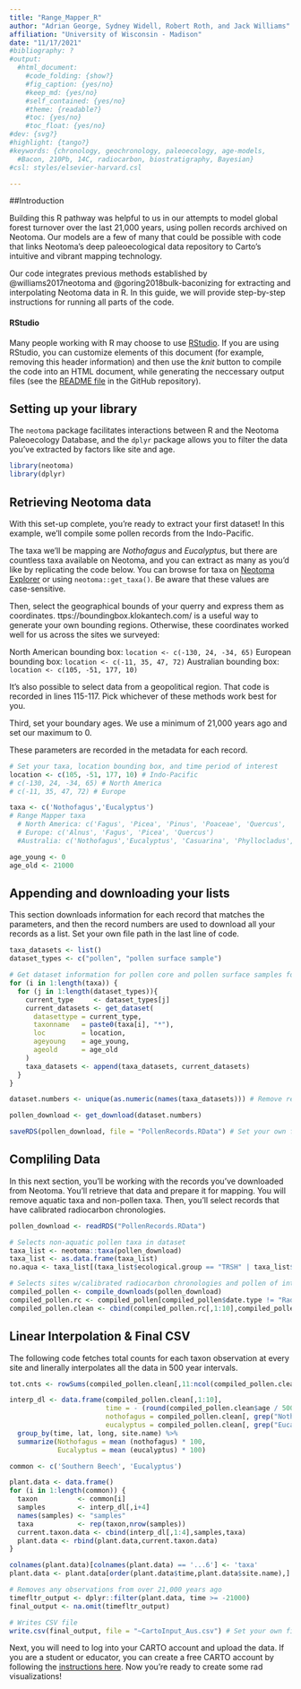 ```yaml
---
title: "Range_Mapper_R"
author: "Adrian George, Sydney Widell, Robert Roth, and Jack Williams"
affiliation: "University of Wisconsin - Madison"
date: "11/17/2021"
#bibliography: ?
#output:
  #html_document:
    #code_folding: {show?}
    #fig_caption: {yes/no}
    #keep_md: {yes/no}
    #self_contained: {yes/no}
    #theme: {readable?}
    #toc: {yes/no}
    #toc_float: {yes/no}
#dev: {svg?}
#highlight: {tango?}
#keywords: {chronology, geochronology, paleoecology, age-models,
  #Bacon, 210Pb, 14C, radiocarbon, biostratigraphy, Bayesian}
#csl: styles/elsevier-harvard.csl

---
```


##Introduction

Building this R pathway was helpful to us in our attempts to model global forest turnover over the last 21,000 years, using pollen records archived on Neotoma. Our models are a few of many that could be possible with code that links Neotoma's deep paleoecological data repository to Carto's intuitive and vibrant mapping technology.

Our code integrates previous methods established by @williams2017neotoma and @goring2018bulk-baconizing for extracting and interpolating Neotoma data in R. In this guide, we will provide step-by-step instructions for running all parts of the code.

#### RStudio

Many people working with R may choose to use [RStudio](http://rstudio.com).  If you are using RStudio, you can customize elements of this document (for example, removing this header information) and then use the *knit* button to compile the code into an HTML document, while generating the neccessary output files (see the [README file](https://github.com/neotomadb) in the GitHub repository).

## Setting up your library

The `neotoma` package facilitates interactions between R and the Neotoma Paleoecology Database, and the `dplyr` package allows you to filter the data you've extracted by factors like site and age.

```r
library(neotoma)
library(dplyr)
```


## Retrieving Neotoma data

With this set-up complete, you're ready to extract your first dataset! In this example, we'll compile some pollen records from the Indo-Pacific.

The taxa we'll be mapping are *Nothofagus* and *Eucalyptus*, but there are countless taxa available on Neotoma, and you can extract as many as you'd like by replicating the code below. You can browse for taxa on [Neotoma Explorer](https://apps.neotomadb.org/explorer/) or using `neotoma::get_taxa()`. Be aware that these values are case-sensitive.

Then, select the geographical bounds of your querry and express them as coordinates. ttps://boundingbox.klokantech.com/ is a useful way to generate your own bounding regions. Otherwise, these coordinates worked well for us across the sites we surveyed:

 North American bounding box: `location <- c(-130, 24, -34, 65)`
 European bounding box: `location <- c(-11, 35, 47, 72)`
 Australian bounding box: `location <- c(105, -51, 177, 10)`

It's also possible to select data from a geopolitical region. That code is recorded in lines 115-117. Pick whichever of these methods work best for you.

Third, set your boundary ages. We use a minimum of 21,000 years ago and set our maximum to 0.

These parameters are recorded in the metadata for each record.


```r
# Set your taxa, location bounding box, and time period of interest
location <- c(105, -51, 177, 10) # Indo-Pacific
# c(-130, 24, -34, 65) # North America
# c(-11, 35, 47, 72) # Europe

taxa <- c('Nothofagus','Eucalyptus')
# Range Mapper taxa
  # North America: c('Fagus', 'Picea', 'Pinus', 'Poaceae', 'Quercus', 'Tsuga', 'Ulmus')
  # Europe: c('Alnus', 'Fagus', 'Picea', 'Quercus')
  #Australia: c('Nothofagus','Eucalyptus', 'Casuarina', 'Phyllocladus', 'Callitris') # Oceania

age_young <- 0
age_old <- 21000

```


## Appending and downloading your lists

This section downloads information for each record that matches the parameters, and then the record numbers are used to download all your records as a list. Set your own file path in the last line of code.

```r
taxa_datasets <- list()
dataset_types <- c("pollen", "pollen surface sample")

# Get dataset information for pollen core and pollen surface samples for all taxa
for (i in 1:length(taxa)) {
  for (j in 1:length(dataset_types)){
    current_type     <- dataset_types[j]
    current_datasets <- get_dataset(
      datasettype = current_type,
      taxonname   = paste0(taxa[i], "*"),
      loc         = location,
      ageyoung    = age_young,
      ageold      = age_old
    )
    taxa_datasets <- append(taxa_datasets, current_datasets)
  }
}

dataset.numbers <- unique(as.numeric(names(taxa_datasets))) # Remove repeat dataset numbers

pollen_download <- get_download(dataset.numbers)

saveRDS(pollen_download, file = "PollenRecords.RData") # Set your own file path here.
```


## Compliling Data

In this next section, you'll be working with the records you've downloaded from Neotoma. You'll retrieve that data and prepare it for mapping. You will remove aquatic taxa and non-pollen taxa. Then, you'll select records that have calibrated radiocarbon chronologies.

```r
pollen_download <- readRDS("PollenRecords.RData")

# Selects non-aquatic pollen taxa in dataset
taxa_list <- neotoma::taxa(pollen_download)
taxa_list <- as.data.frame(taxa_list)
no.aqua <- taxa_list[(taxa_list$ecological.group == "TRSH" | taxa_list$ecological.group == "UPHE") & taxa_list$variable.element == 'pollen',]

# Selects sites w/calibrated radiocarbon chronologies and pollen of interest
compiled_pollen <- compile_downloads(pollen_download)
compiled_pollen.rc <- compiled_pollen[compiled_pollen$date.type != "Radiocarbon years BP",]
compiled_pollen.clean <- cbind(compiled_pollen.rc[,1:10],compiled_pollen.rc[,colnames(compiled_pollen.rc) %in% no.aqua$taxon.name])

```

## Linear Interpolation & Final CSV

The following code fetches total counts for each taxon observation at every site and linerally interpolates all the data in 500 year intervals.

```r
tot.cnts <- rowSums(compiled_pollen.clean[,11:ncol(compiled_pollen.clean)], na.rm=TRUE)

interp_dl <- data.frame(compiled_pollen.clean[,1:10],
                        time = - (round(compiled_pollen.clean$age / 500, 0) * 500),
                        nothofagus = compiled_pollen.clean[, grep("Nothofagus*", colnames(compiled_pollen.clean))] / tot.cnts,
                        eucalyptus = compiled_pollen.clean[, grep("Eucalyptus*", colnames(compiled_pollen.clean))] / tot.cnts) %>%
  group_by(time, lat, long, site.name) %>%
  summarize(Nothofagus = mean (nothofagus) * 100,
            Eucalyptus = mean (eucalyptus) * 100)

common <- c('Southern Beech', 'Eucalyptus')

plant.data <- data.frame()
for (i in 1:length(common)) {
  taxon          <- common[i]
  samples        <- interp_dl[,i+4]
  names(samples) <- "samples"
  taxa           <- rep(taxon,nrow(samples))
  current.taxon.data <- cbind(interp_dl[,1:4],samples,taxa)
  plant.data <- rbind(plant.data,current.taxon.data)
}

colnames(plant.data)[colnames(plant.data) == '...6'] <- 'taxa'
plant.data <- plant.data[order(plant.data$time,plant.data$site.name),]

# Removes any observations from over 21,000 years ago
timefltr_output <- dplyr::filter(plant.data, time >= -21000)
final_output <- na.omit(timefltr_output)

# Writes CSV file
write.csv(final_output, file = "~CartoInput_Aus.csv") # Set your own file path here.
```

Next, you will need to log into your CARTO account and upload the data. If you are a student or educator, you can create a free CARTO account by following the [instructions here](https://carto.com/help/getting-started/student-accounts/). Now you're ready to create some rad visualizations!
